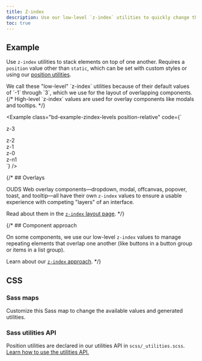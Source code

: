 ```yaml
---
title: Z-index
description: Use our low-level `z-index` utilities to quickly change the stack level of an element or component.
toc: true
---
```


## Example

Use `z-index` utilities to stack elements on top of one another. Requires a `position` value other than `static`, which can be set with custom styles or using our [position utilities]([[docsref:/utilities/position]]).

<Callout>
We call these "low-level" `z-index` utilities because of their default values of `-1` through `3`, which we use for the layout of overlapping components.
{/* High-level `z-index` values are used for overlay components like modals and tooltips. */}
</Callout>

<Example class="bd-example-zindex-levels position-relative" code={`<div class="z-3 position-absolute p-4xl"><span>z-3</span></div>
  <div class="z-2 position-absolute p-4xl"><span>z-2</span></div>
  <div class="z-1 position-absolute p-4xl"><span>z-1</span></div>
  <div class="z-0 position-absolute p-4xl"><span>z-0</span></div>
  <div class="z-n1 position-absolute p-4xl"><span>z-n1</span></div>`} />

{/* ## Overlays

OUDS Web overlay components—dropdown, modal, offcanvas, popover, toast, and tooltip—all have their own `z-index` values to ensure a usable experience with competing "layers" of an interface.

Read about them in the [`z-index` layout page]([[docsref:/layout/z-index]]). */}

{/* ## Component approach

On some components, we use our low-level `z-index` values to manage repeating elements that overlap one another (like buttons in a button group or items in a list group).

Learn about our [`z-index` approach]([[docsref:/foundation/approach#z-index-scales]]). */}

## CSS

### Sass maps

Customize this Sass map to change the available values and generated utilities.

<ScssDocs name="zindex-levels-map" file="scss/_variables.scss" />

### Sass utilities API

Position utilities are declared in our utilities API in `scss/_utilities.scss`. [Learn how to use the utilities API.]([[docsref:/utilities/api#using-the-api]])

<ScssDocs name="utils-zindex" file="scss/_utilities.scss" />
